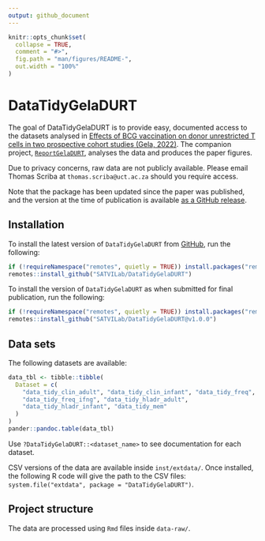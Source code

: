 ```yaml
---
output: github_document
---
```


<!-- README.md is generated from README.Rmd. Please edit that file -->

```r
knitr::opts_chunk$set(
  collapse = TRUE,
  comment = "#>",
  fig.path = "man/figures/README-",
  out.width = "100%"
)
```

# DataTidyGelaDURT

<!-- badges: start -->
<!-- badges: end -->

The goal of DataTidyGelaDURT is to provide easy, documented access to the datasets analysed in [Effects of BCG vaccination on donor unrestricted T cells in two prospective cohort studies (Gela, 2022)](https://doi.org/10.1016/j.ebiom.2022.103839). The companion project, [`ReportGelaDURT`](https://github.com/SATVILab/ReportGelaDURT), analyses the data and produces the paper figures.

Due to privacy concerns, raw data are not publicly available. Please email Thomas Scriba at `thomas.scriba@uct.ac.za` should you require access.

Note that the package has been updated since the paper was published, and the version at the time of publication is available [as a GitHub release](https://github.com/SATVILab/DataTidyGelaDURT/releases/tag/v1.0.0).

## Installation

To install the latest version of `DataTidyGelaDURT` from [GitHub](https://github.com/), run the following:

``` r
if (!requireNamespace("remotes", quietly = TRUE)) install.packages("remotes")
remotes::install_github("SATVILab/DataTidyGelaDURT")
```

To install the version of `DataTidyGelaDURT` as when submitted for final publication, run the following:

``` r
if (!requireNamespace("remotes", quietly = TRUE)) install.packages("remotes")
remotes::install_github("SATVILab/DataTidyGelaDURT@v1.0.0")
```

## Data sets

The following datasets are available:
```r
data_tbl <- tibble::tibble(
  Dataset = c(
    "data_tidy_clin_adult", "data_tidy_clin_infant", "data_tidy_freq",
    "data_tidy_freq_ifng", "data_tidy_hladr_adult",
    "data_tidy_hladr_infant", "data_tidy_mem"
  )
)
pander::pandoc.table(data_tbl)
```

Use `?DataTidyGelaDURT::<dataset_name>` to see documentation for each dataset.

CSV versions of the data are available inside `inst/extdata/`. Once installed, the following R code will give the path to the CSV files: `system.file("extdata", package = "DataTidyGelaDURT")`.

## Project structure

The data are processed using `Rmd` files inside `data-raw/`.
